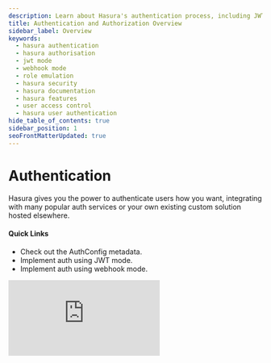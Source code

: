```yaml
---
description: Learn about Hasura's authentication process, including JWT, webhook, and role emulation. Understand how Hasura can integrate with your chosen authentication services or existing solutions.
title: Authentication and Authorization Overview
sidebar_label: Overview
keywords:
  - hasura authentication
  - hasura authorisation
  - jwt mode
  - webhook mode
  - role emulation
  - hasura security
  - hasura documentation
  - hasura features
  - user access control
  - hasura user authentication
hide_table_of_contents: true
sidebar_position: 1
seoFrontMatterUpdated: true
---
```



# Authentication

<div className="overview-header">
  <div className="overview-text">
    <p>
      Hasura gives you the power to authenticate users how you want, integrating with many popular auth services or your
      own existing custom solution hosted elsewhere.
      <br />
    </p>

<h4>Quick Links</h4>
<ul>
  <li>
    <VersionedLink to="/authentication/auth-config/">Check out the AuthConfig metadata.</VersionedLink>
  </li>
  <li>
    <VersionedLink to="/authentication/jwt/">Implement auth using JWT mode.</VersionedLink>
  </li>
  <li>
    <VersionedLink to="/authentication/webhook/">Implement auth using webhook mode.</VersionedLink>
  </li>
</ul>
  </div>
  <iframe
    src="https://www.youtube.com/embed/KQ6MHzp6XzE"
    frameBorder="0"
    allow="accelerometer; autoplay; encrypted-media; gyroscope; picture-in-picture"
    allowFullScreen
  />
</div>

<Thumbnail
  src="/img/auth/auth-high-level-overview-diagram.png"
  alt="Authentication and authorization with Hasura"
  className="no-shadow overview-img"
/>

## Using Authentication

<div className="overview-gallery">
  <VersionedLink to="/authentication/jwt/">
    <div className="card">
      <h3>JWT Mode</h3>
      <p>
        With JWT Mode, Hasura can easily integrate with your existing authentication service and rapidly help you
        configure granular access to your data.
      </p>
    </div>
  </VersionedLink>

<VersionedLink to="/authentication/webhook/">
  <div className="card">
    <h3>Webhook Mode</h3>
    <p>
      With webhook mode you can specify a URL for Hasura to call which will return user information in session
      variables.
    </p>
  </div>
</VersionedLink>

<VersionedLink to="/authentication/role-emulation/">
  <div className="card">
    <h3>Role Emulation</h3>
    <p>
      Hasura can be set up to emulate roles and process requests using the defined access-control rules
      for another role. This can be useful for testing without setting up authentication.
    </p>
  </div>
</VersionedLink>
</div>
